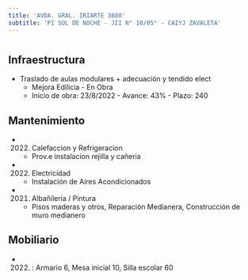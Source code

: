 ```yaml
---
title: 'AVDA. GRAL. IRIARTE 3880'
subtitle: 'PI SOL DE NOCHE - JII N° 10/05° - CAIYJ ZAVALETA'
---
```


#
## Infraestructura

* Traslado de aulas modulares + adecuación y tendido elect 
    + Mejora Edilicia - En Obra 
    + Inicio de obra: 23/8/2022 - Avance: 43% - Plazo: 240 






## Mantenimiento

*  (2022) Calefaccion y Refrigeracion 
    + Prov.e instalacion rejilla y cañeria

*  (2022) Electricidad 
    + Instalación de Aires Acondicionados

*  (2021) Albañileria / Pintura 
    + Pisos maderas y otros, Reparación Medianera, Construcción de muro medianero





## Mobiliario

*  (2022) : Armario 6, Mesa inicial 10, Silla escolar 60 



